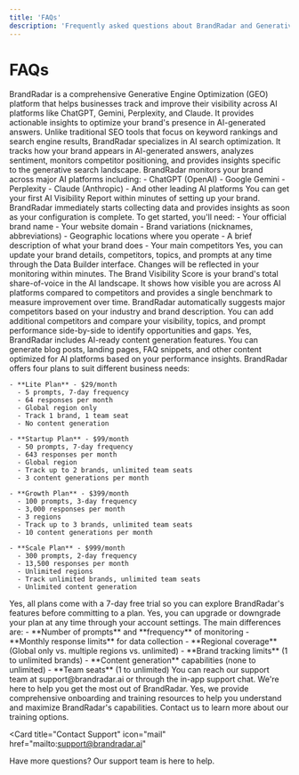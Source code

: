 ```yaml
---
title: 'FAQs'
description: 'Frequently asked questions about BrandRadar and Generative Engine Optimization'
---
```


# FAQs

<AccordionGroup>
  <Accordion title="What is BrandRadar?">
    BrandRadar is a comprehensive Generative Engine Optimization (GEO) platform that helps businesses track and improve their visibility across AI platforms like ChatGPT, Gemini, Perplexity, and Claude. It provides actionable insights to optimize your brand's presence in AI-generated answers.
  </Accordion>

  <Accordion title="How is BrandRadar different from traditional SEO tools?">
    Unlike traditional SEO tools that focus on keyword rankings and search engine results, BrandRadar specializes in AI search optimization. It tracks how your brand appears in AI-generated answers, analyzes sentiment, monitors competitor positioning, and provides insights specific to the generative search landscape.
  </Accordion>

  <Accordion title="Which AI platforms does BrandRadar monitor?">
    BrandRadar monitors your brand across major AI platforms including:
    - ChatGPT (OpenAI)
    - Google Gemini
    - Perplexity
    - Claude (Anthropic)
    - And other leading AI platforms
  </Accordion>

  <Accordion title="How quickly can I see results?">
    You can get your first AI Visibility Report within minutes of setting up your brand. BrandRadar immediately starts collecting data and provides insights as soon as your configuration is complete.
  </Accordion>

  <Accordion title="What information do I need to set up my brand?">
    To get started, you'll need:
    - Your official brand name
    - Your website domain
    - Brand variations (nicknames, abbreviations)
    - Geographic locations where you operate
    - A brief description of what your brand does
    - Your main competitors
  </Accordion>

  <Accordion title="Can I add or modify my brand information later?">
    Yes, you can update your brand details, competitors, topics, and prompts at any time through the Data Builder interface. Changes will be reflected in your monitoring within minutes.
  </Accordion>

  <Accordion title="What is the Brand Visibility Score?">
    The Brand Visibility Score is your brand's total share-of-voice in the AI landscape. It shows how visible you are across AI platforms compared to competitors and provides a single benchmark to measure improvement over time.
  </Accordion>

  <Accordion title="How does competitor benchmarking work?">
    BrandRadar automatically suggests major competitors based on your industry and brand description. You can add additional competitors and compare your visibility, topics, and prompt performance side-by-side to identify opportunities and gaps.
  </Accordion>

  <Accordion title="Can I generate content with BrandRadar?">
    Yes, BrandRadar includes AI-ready content generation features. You can generate blog posts, landing pages, FAQ snippets, and other content optimized for AI platforms based on your performance insights.
  </Accordion>

  <Accordion title="What plans are available?">
    BrandRadar offers four plans to suit different business needs:

    - **Lite Plan** - $29/month
      - 5 prompts, 7-day frequency
      - 64 responses per month
      - Global region only
      - Track 1 brand, 1 team seat
      - No content generation

    - **Startup Plan** - $99/month
      - 50 prompts, 7-day frequency
      - 643 responses per month
      - Global region
      - Track up to 2 brands, unlimited team seats
      - 3 content generations per month

    - **Growth Plan** - $399/month
      - 100 prompts, 3-day frequency
      - 3,000 responses per month
      - 3 regions
      - Track up to 3 brands, unlimited team seats
      - 10 content generations per month

    - **Scale Plan** - $999/month
      - 300 prompts, 2-day frequency
      - 13,500 responses per month
      - Unlimited regions
      - Track unlimited brands, unlimited team seats
      - Unlimited content generation
  </Accordion>

  <Accordion title="Is there a free trial?">
    Yes, all plans come with a 7-day free trial so you can explore BrandRadar's features before committing to a plan.
  </Accordion>

  <Accordion title="Can I change my plan later?">
    Yes, you can upgrade or downgrade your plan at any time through your account settings.
  </Accordion>

  <Accordion title="What's the difference between the plans?">
    The main differences are:
    - **Number of prompts** and **frequency** of monitoring
    - **Monthly response limits** for data collection
    - **Regional coverage** (Global only vs. multiple regions vs. unlimited)
    - **Brand tracking limits** (1 to unlimited brands)
    - **Content generation** capabilities (none to unlimited)
    - **Team seats** (1 to unlimited)
  </Accordion>

  <Accordion title="How can I get help?">
    You can reach our support team at support@brandradar.ai or through the in-app support chat. We're here to help you get the most out of BrandRadar.
  </Accordion>

  <Accordion title="Do you offer training or onboarding?">
    Yes, we provide comprehensive onboarding and training resources to help you understand and maximize BrandRadar's capabilities. Contact us to learn more about our training options.
  </Accordion>
</AccordionGroup>

<Card
  title="Contact Support"
  icon="mail"
  href="mailto:support@brandradar.ai"
>
  Have more questions? Our support team is here to help.
</Card>
